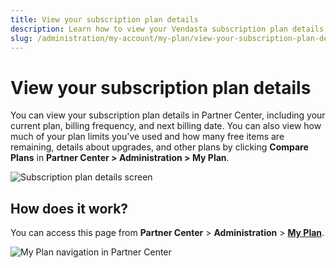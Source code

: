 ```yaml
---
title: View your subscription plan details
description: Learn how to view your Vendasta subscription plan details, including current plan, billing frequency, and usage limits.
slug: /administration/my-account/my-plan/view-your-subscription-plan-details
---
```


# View your subscription plan details

You can view your subscription plan details in Partner Center, including your current plan, billing frequency, and next billing date. You can also view how much of your plan limits you've used and how many free items are remaining, details about upgrades, and other plans by clicking **Compare Plans** in **Partner Center > Administration > My Plan**.

![Subscription plan details screen](./img/administration/my-account/my-plan/subscription-plan-details-1.png)

## How does it work?

You can access this page from **Partner Center** > **Administration** > [**My Plan**](https://partners.vendasta.com/subscription-tier/my-plan).

![My Plan navigation in Partner Center](./img/administration/my-account/my-plan/subscription-plan-details-2.png)